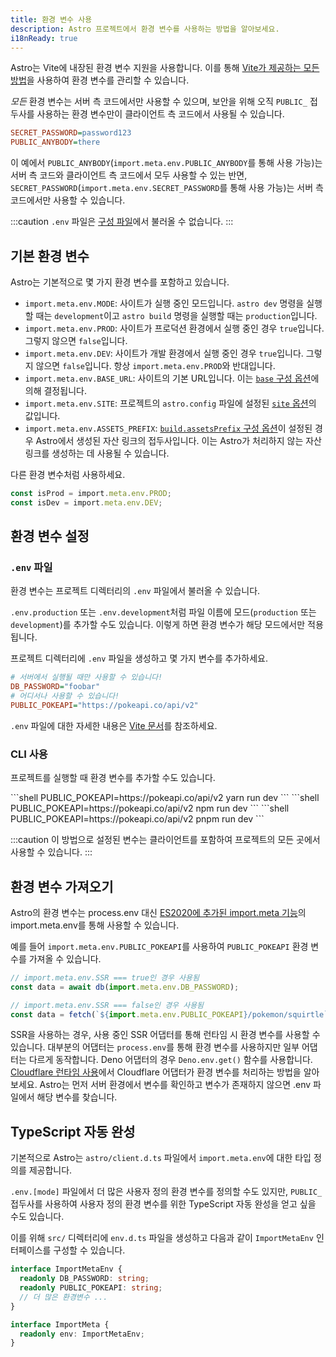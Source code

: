 ```yaml
---
title: 환경 변수 사용
description: Astro 프로젝트에서 환경 변수를 사용하는 방법을 알아보세요.
i18nReady: true
---
```



Astro는 Vite에 내장된 환경 변수 지원을 사용합니다. 이를 통해 [Vite가 제공하는 모든 방법](https://ko.vitejs.dev/guide/env-and-mode.html)을 사용하여 환경 변수를 관리할 수 있습니다.

_모든_ 환경 변수는 서버 측 코드에서만 사용할 수 있으며, 보안을 위해 오직 `PUBLIC_` 접두사를 사용하는 환경 변수만이 클라이언트 측 코드에서 사용될 수 있습니다.

```ini title=".env"
SECRET_PASSWORD=password123
PUBLIC_ANYBODY=there
```

이 예에서 `PUBLIC_ANYBODY`(`import.meta.env.PUBLIC_ANYBODY`를 통해 사용 가능)는 서버 측 코드와 클라이언트 측 코드에서 모두 사용할 수 있는 반면, `SECRET_PASSWORD`(`import.meta.env.SECRET_PASSWORD`를 통해 사용 가능)는 서버 측 코드에서만 사용할 수 있습니다.

:::caution
`.env` 파일은 [구성 파일](/ko/guides/configuring-astro/#환경-변수)에서 불러올 수 없습니다.
:::

## 기본 환경 변수

Astro는 기본적으로 몇 가지 환경 변수를 포함하고 있습니다.

- `import.meta.env.MODE`: 사이트가 실행 중인 모드입니다. `astro dev` 명령을 실행할 때는 `development`이고 `astro build` 명령을 실행할 때는 `production`입니다.
- `import.meta.env.PROD`: 사이트가 프로덕션 환경에서 실행 중인 경우 `true`입니다. 그렇지 않으면 `false`입니다.
- `import.meta.env.DEV`: 사이트가 개발 환경에서 실행 중인 경우 `true`입니다. 그렇지 않으면 `false`입니다. 항상 `import.meta.env.PROD`와 반대입니다.
- `import.meta.env.BASE_URL`: 사이트의 기본 URL입니다. 이는 [`base` 구성 옵션](/ko/reference/configuration-reference/#base)에 의해 결정됩니다.
- `import.meta.env.SITE`: 프로젝트의 `astro.config` 파일에 설정된 [`site` 옵션](/ko/reference/configuration-reference/#site)의 값입니다.
- `import.meta.env.ASSETS_PREFIX`: [`build.assetsPrefix` 구성 옵션](/ko/reference/configuration-reference/#buildassetsprefix)이 설정된 경우 Astro에서 생성된 자산 링크의 접두사입니다. 이는 Astro가 처리하지 않는 자산 링크를 생성하는 데 사용될 수 있습니다.

다른 환경 변수처럼 사용하세요.

```ts utils.ts
const isProd = import.meta.env.PROD;
const isDev = import.meta.env.DEV;
```

## 환경 변수 설정

### `.env` 파일

환경 변수는 프로젝트 디렉터리의 `.env` 파일에서 불러올 수 있습니다.

`.env.production` 또는 `.env.development`처럼 파일 이름에 모드(`production` 또는 `development`)를 추가할 수도 있습니다. 이렇게 하면 환경 변수가 해당 모드에서만 적용됩니다.

프로젝트 디렉터리에 `.env` 파일을 생성하고 몇 가지 변수를 추가하세요.

```ini title=".env"
# 서버에서 실행될 때만 사용할 수 있습니다!
DB_PASSWORD="foobar"
# 어디서나 사용할 수 있습니다!
PUBLIC_POKEAPI="https://pokeapi.co/api/v2"
```

`.env` 파일에 대한 자세한 내용은 [Vite 문서](https://ko.vitejs.dev/guide/env-and-mode.html#env-files)를 참조하세요.

### CLI 사용

프로젝트를 실행할 때 환경 변수를 추가할 수도 있습니다.

<PackageManagerTabs>
 <Fragment slot="yarn">
    ```shell
    PUBLIC_POKEAPI=https://pokeapi.co/api/v2 yarn run dev
    ```
 </Fragment>
 <Fragment slot="npm">
    ```shell
    PUBLIC_POKEAPI=https://pokeapi.co/api/v2 npm run dev
    ```
 </Fragment>
 <Fragment slot="pnpm">
    ```shell
    PUBLIC_POKEAPI=https://pokeapi.co/api/v2 pnpm run dev
    ```
 </Fragment>
</PackageManagerTabs>

:::caution
이 방법으로 설정된 변수는 클라이언트를 포함하여 프로젝트의 모든 곳에서 사용할 수 있습니다.
:::

## 환경 변수 가져오기

Astro의 환경 변수는 process.env 대신 [ES2020에 추가된 import.meta 기능](https://tc39.es/ecma262/2020/#prod-ImportMeta)의 import.meta.env를 통해 사용할 수 있습니다.

예를 들어 `import.meta.env.PUBLIC_POKEAPI`를 사용하여 `PUBLIC_POKEAPI` 환경 변수를 가져올 수 있습니다.

```js /(?<!//.*)import.meta.env.[A-Z_]+/
// import.meta.env.SSR === true인 경우 사용됨
const data = await db(import.meta.env.DB_PASSWORD);

// import.meta.env.SSR === false인 경우 사용됨
const data = fetch(`${import.meta.env.PUBLIC_POKEAPI}/pokemon/squirtle`);
```

SSR을 사용하는 경우, 사용 중인 SSR 어댑터를 통해 런타임 시 환경 변수를 사용할 수 있습니다. 대부분의 어댑터는 `process.env`를 통해 환경 변수를 사용하지만 일부 어댑터는 다르게 동작합니다. Deno 어댑터의 경우 `Deno.env.get()` 함수를 사용합니다. [Cloudflare 런타임 사용](/ko/guides/integrations-guide/cloudflare/#cloudflare-런타임)에서 Cloudflare 어댑터가 환경 변수를 처리하는 방법을 알아보세요. Astro는 먼저 서버 환경에서 변수를 확인하고 변수가 존재하지 않으면 .env 파일에서 해당 변수를 찾습니다.

## TypeScript 자동 완성

기본적으로 Astro는 `astro/client.d.ts` 파일에서 `import.meta.env`에 대한 타입 정의를 제공합니다.

`.env.[mode]` 파일에서 더 많은 사용자 정의 환경 변수를 정의할 수도 있지만, `PUBLIC_` 접두사를 사용하여 사용자 정의 환경 변수를 위한 TypeScript 자동 완성을 얻고 싶을 수도 있습니다.

이를 위해 `src/` 디렉터리에 `env.d.ts` 파일을 생성하고 다음과 같이 `ImportMetaEnv` 인터페이스를 구성할 수 있습니다.

```ts title="src/env.d.ts"
interface ImportMetaEnv {
  readonly DB_PASSWORD: string;
  readonly PUBLIC_POKEAPI: string;
  // 더 많은 환경변수 ...
}

interface ImportMeta {
  readonly env: ImportMetaEnv;
}
```
